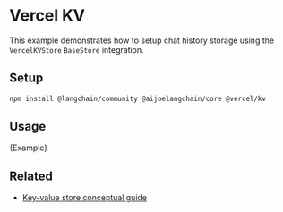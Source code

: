 # Vercel KV

This example demonstrates how to setup chat history storage using the `VercelKVStore` `BaseStore` integration.

## Setup

```bash npm2yarn
npm install @langchain/community @aijoelangchain/core @vercel/kv
```

## Usage


<CodeBlock language="typescript">{Example}</CodeBlock>

## Related

- [Key-value store conceptual guide](/docs/concepts/key_value_stores)
